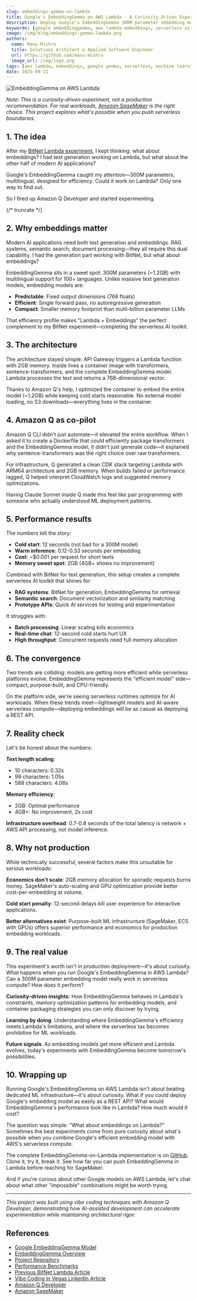 ```yaml
---
slug: embeddings-gemma-on-lambda
title: Google's EmbeddingGemma on AWS Lambda - A Curiosity-Driven Experiment
description: Deploy Google's EmbeddingGemma 300M parameter embedding model on AWS Lambda using container-based architecture. Includes performance benchmarks, cold start analysis, and complete deployment guide.
keywords: [google embeddinggemma, aws lambda embeddings, serverless ai, embedding models, lambda container, multilingual embeddings, aws ai inference, docker deployment, embedding inference]
image: /img/blog/embeddings-gemma-lambda.png
authors:
  name: Manu Mishra
  title: Solutions Architect & Applied Software Engineer
  url: https://github.com/manu-mishra
  image_url: /img/logo.png
tags: [aws lambda, embeddings, google gemma, serverless, machine learning, multilingual, cost optimization]
date: 2025-09-21
---
```


![EmbeddingGemma on AWS Lambda](/img/blog/embeddings-gemma-lambda.png)

*Note: This is a curiosity-driven experiment, not a production recommendation. For real workloads, [Amazon SageMaker](https://aws.amazon.com/sagemaker/) is the right choice. This project explores what's possible when you push serverless boundaries.*

## 1. The idea

After my [BitNet Lambda experiment](https://community.aws/content/2ynHjrct8JLUEN6mADtT2IYh5bR/microsoft-bitnet-1-58-bit-llms-on-aws-lambda), I kept thinking: what about embeddings? I had text generation working on Lambda, but what about the other half of modern AI applications?

Google's EmbeddingGemma caught my attention—300M parameters, multilingual, designed for efficiency. Could it work on Lambda? Only one way to find out.

So I fired up Amazon Q Developer and started experimenting.

{/* truncate */}

## 2. Why embeddings matter

Modern AI applications need both text generation and embeddings. RAG systems, semantic search, document processing—they all require this dual capability. I had the generation part working with BitNet, but what about embeddings?

EmbeddingGemma sits in a sweet spot: 300M parameters (~1.2GB) with multilingual support for 100+ languages. Unlike massive text generation models, embedding models are:
- **Predictable**: Fixed output dimensions (768 floats)
- **Efficient**: Single forward pass, no autoregressive generation
- **Compact**: Smaller memory footprint than multi-billion parameter LLMs

That efficiency profile makes "Lambda + Embeddings" the perfect complement to my BitNet experiment—completing the serverless AI toolkit.

## 3. The architecture

The architecture stayed simple: API Gateway triggers a Lambda function with 2GB memory. Inside lives a container image with transformers, sentence-transformers, and the complete EmbeddingGemma model. Lambda processes the text and returns a 768-dimensional vector.

Thanks to Amazon Q's help, I optimized the container to embed the entire model (~1.2GB) while keeping cold starts reasonable. No external model loading, no S3 downloads—everything lives in the container.

## 4. Amazon Q as co-pilot

Amazon Q CLI didn't just automate—it elevated the entire workflow. When I asked it to create a Dockerfile that could efficiently package transformers and the EmbeddingGemma model, it didn't just generate code—it explained why sentence-transformers was the right choice over raw transformers.

For infrastructure, Q generated a clean CDK stack targeting Lambda with ARM64 architecture and 2GB memory. When builds failed or performance lagged, Q helped interpret CloudWatch logs and suggested memory optimizations.

Having Claude Sonnet inside Q made this feel like pair programming with someone who actually understood ML deployment patterns.

## 5. Performance results

The numbers tell the story:
- **Cold start**: 12 seconds (not bad for a 300M model)
- **Warm inference**: 0.12-0.33 seconds per embedding
- **Cost**: ~$0.001 per request for short texts
- **Memory sweet spot**: 2GB (4GB+ shows no improvement)

Combined with BitNet for text generation, this setup creates a complete serverless AI toolkit that shines for:
- **RAG systems**: BitNet for generation, EmbeddingGemma for retrieval
- **Semantic search**: Document vectorization and similarity matching
- **Prototype APIs**: Quick AI services for testing and experimentation

It struggles with:
- **Batch processing**: Linear scaling kills economics
- **Real-time chat**: 12-second cold starts hurt UX
- **High throughput**: Concurrent requests need full memory allocation

## 6. The convergence

Two trends are colliding: models are getting more efficient while serverless platforms evolve. EmbeddingGemma represents the "efficient model" side—compact, purpose-built, and CPU-friendly.

On the platform side, we're seeing serverless runtimes optimize for AI workloads. When these trends meet—lightweight models and AI-aware serverless compute—deploying embeddings will be as casual as deploying a REST API.

## 7. Reality check

Let's be honest about the numbers:

**Text length scaling**:
- 10 characters: 0.32s
- 99 characters: 1.05s  
- 588 characters: 4.06s

**Memory efficiency**:
- 2GB: Optimal performance
- 4GB+: No improvement, 2x cost

**Infrastructure overhead**: 0.7-0.8 seconds of the total latency is network + AWS API processing, not model inference.

## 8. Why not production

While technically successful, several factors make this unsuitable for serious workloads:

**Economics don't scale**: 2GB memory allocation for sporadic requests burns money. SageMaker's auto-scaling and GPU optimization provide better cost-per-embedding at volume.

**Cold start penalty**: 12-second delays kill user experience for interactive applications.

**Better alternatives exist**: Purpose-built ML infrastructure (SageMaker, ECS with GPUs) offers superior performance and economics for production embedding workloads.

## 9. The real value

This experiment's worth isn't in production deployment—it's about curiosity. What happens when you run Google's EmbeddingGemma in AWS Lambda? Can a 300M parameter embedding model really work in serverless compute? How does it perform?

**Curiosity-driven insights**: How EmbeddingGemma behaves in Lambda's constraints, memory optimization patterns for embedding models, and container packaging strategies you can only discover by trying.

**Learning by doing**: Understanding where EmbeddingGemma's efficiency meets Lambda's limitations, and where the serverless tax becomes prohibitive for ML workloads.

**Future signals**: As embedding models get more efficient and Lambda evolves, today's experiments with EmbeddingGemma become tomorrow's possibilities.

## 10. Wrapping up

Running Google's EmbeddingGemma on AWS Lambda isn't about beating dedicated ML infrastructure—it's about curiosity. What if you could deploy Google's embedding model as easily as a REST API? What would EmbeddingGemma's performance look like in Lambda? How much would it cost?

The question was simple: "What about embeddings on Lambda?" Sometimes the best experiments come from pure curiosity about what's possible when you combine Google's efficient embedding model with AWS's serverless compute.

The complete EmbeddingGemma-on-Lambda implementation is on [GitHub](https://github.com/manu-mishra/embeddings-gemma-on-lambda). Clone it, try it, break it. See how far you can push EmbeddingGemma in Lambda before reaching for SageMaker.

And if you're curious about other Google models on AWS Lambda, let's chat about what other "impossible" combinations might be worth trying.

---

*This project was built using vibe coding techniques with Amazon Q Developer, demonstrating how AI-assisted development can accelerate experimentation while maintaining architectural rigor.*

## References
- [Google EmbeddingGemma Model](https://huggingface.co/google/embeddinggemma-300m)
- [EmbeddingGemma Overview](https://ai.google.dev/gemma/docs/embeddinggemma)
- [Project Repository](https://github.com/manu-mishra/embeddings-gemma-on-lambda)
- [Performance Benchmarks](https://github.com/manu-mishra/embeddings-gemma-on-lambda/blob/main/docs/PERFORMANCE.md)
- [Previous BitNet Lambda Article](https://community.aws/content/2ynHjrct8JLUEN6mADtT2IYh5bR/microsoft-bitnet-1-58-bit-llms-on-aws-lambda)
- [Vibe Coding in Vegas LinkedIn Article](https://www.linkedin.com/pulse/vibe-coding-vegas-158-bit-llm-aws-lambda-manu-mishra-s0joc/)
- [Amazon Q Developer](https://aws.amazon.com/q/developer/)
- [Amazon SageMaker](https://aws.amazon.com/sagemaker/)
